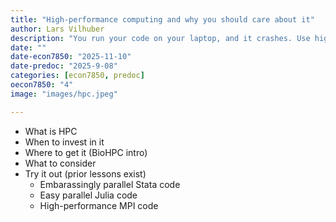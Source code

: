 ```yaml
---
title: "High-performance computing and why you should care about it"
author: Lars Vilhuber
description: "You run your code on your laptop, and it crashes. Use high-performance computing! We disuss when to use it, what the benefits and costs are, and where to use it. "
date: ""
date-econ7850: "2025-11-10"
date-predoc: "2025-9-08"
categories: [econ7850, predoc]
oecon7850: "4"
image: "images/hpc.jpeg"

---
```


- What is HPC
- When to invest in it
- Where to get it (BioHPC intro)
- What to consider
- Try it out (prior lessons exist)
  - Embarassingly parallel Stata code
  - Easy parallel Julia code
  - High-performance MPI code
